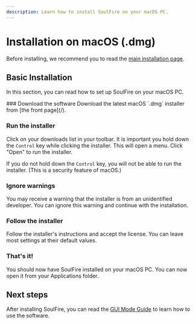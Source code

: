 ```yaml
---
description: Learn how to install SoulFire on your macOS PC.
---
```



# Installation on macOS (.dmg)

Before installing, we recommend you to read the [main installation page](/docs/installation).

## Basic Installation

In this section, you can read how to set up SoulFire on your macOS PC.

<Steps>
  ### Download the software
  Download the latest macOS `.dmg` installer from [the front page](/).

  ### Run the installer
  Click on your downloads list in your toolbar. It is important you hold down the `Control` key while clicking the
  installer.
  This will open a menu. Click "Open" to run the installer.

  If you do not hold down the `Control` key, you will not be able to run the installer. (This is a security feature of
  macOS.)

  ### Ignore warnings
  You may receive a warning that the installer is from an unidentified developer.
  You can ignore this warning and continue with the installation.

  ### Follow the installer
  Follow the installer's instructions and accept the license. You can leave most settings at their default values.

  ### That's it!
  You should now have SoulFire installed on your macOS PC. You can now open it from your Applications folder.
</Steps>

## Next steps

After installing SoulFire, you can read the [GUI Mode Guide](/docs/guides/gui-mode) to learn how to use the software.
